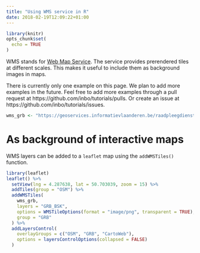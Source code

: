 ```yaml
---
title: "Using WMS service in R"
date: 2018-02-19T12:09:22+01:00
---
```


```r
library(knitr)
opts_chunk$set(
  echo = TRUE
)
```

WMS stands for [Web Map Service](https://en.wikipedia.org/wiki/Web_Map_Service). The service provides prerendered tiles at different scales. This makes it useful to include them as background images in maps. 

There is currently only one example on this page. We plan to add more examples in the future. Feel free to add more examples through a pull request at https://github.com/inbo/tutorials/pulls. Or create an issue at https://github.com/inbo/tutorials/issues.

```r
wms_grb <- "https://geoservices.informatievlaanderen.be/raadpleegdiensten/GRB-basiskaart/wms"
```

# As background of interactive maps

WMS layers can be added to a `leaflet` map using the `addWMSTiles()` function.

```r
library(leaflet)
leaflet() %>% 
  setView(lng = 4.287638, lat = 50.703039, zoom = 15) %>% 
  addTiles(group = "OSM") %>%
  addWMSTiles(
    wms_grb,
    layers = "GRB_BSK",
    options = WMSTileOptions(format = "image/png", transparent = TRUE),
    group = "GRB"
  ) %>%
  addLayersControl(
    overlayGroups = c("OSM", "GRB", "CartoWeb"),
    options = layersControlOptions(collapsed = FALSE)
  )
```
